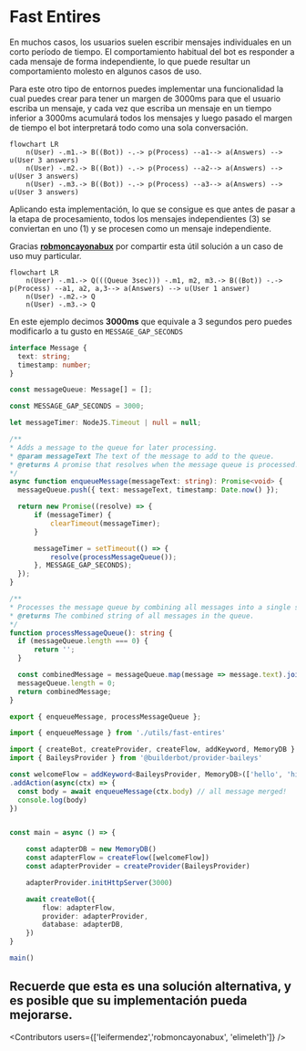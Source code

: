

# Fast Entires

En muchos casos, los usuarios suelen escribir mensajes individuales en un corto período de tiempo. El comportamiento habitual del bot es responder a cada mensaje de forma independiente, lo que puede resultar un comportamiento molesto en algunos casos de uso.

Para este otro tipo de entornos puedes implementar una funcionalidad la cual puedes crear para tener un margen de 3000ms para que el usuario escriba un mensaje, y cada vez que escriba un mensaje en un tiempo inferior a 3000ms acumulará todos los mensajes y luego pasado el margen de tiempo el bot interpretará todo como una sola conversación.

```mermaid
flowchart LR
    n(User) -.m1.-> B((Bot)) -.-> p(Process) --a1--> a(Answers) --> u(User 3 answers)
    n(User) -.m2.-> B((Bot)) -.-> p(Process) --a2--> a(Answers) --> u(User 3 answers)
    n(User) -.m3.-> B((Bot)) -.-> p(Process) --a3--> a(Answers) --> u(User 3 answers)
```

Aplicando esta implementación, lo que se consigue es que antes de pasar a la etapa de procesamiento, todos los mensajes independientes (3) se conviertan en uno (1) y se procesen como un mensaje independiente.

Gracias __[robmoncayonabux](https://github.com/robmoncayonabux)__ por compartir esta útil solución a un caso de uso muy particular.

```mermaid
flowchart LR
    n(User) -.m1.-> Q(((Queue 3sec))) -.m1, m2, m3.-> B((Bot)) -.-> p(Process) --a1, a2, a,3--> a(Answers) --> u(User 1 answer)
    n(User) -.m2.-> Q
    n(User) -.m3.-> Q
```

En este ejemplo decimos __3000ms__ que equivale a 3 segundos pero puedes modificarlo a tu gusto en `MESSAGE_GAP_SECONDS`

<CodeGroup>

```ts {{ title: 'fast-entires.ts' }}
interface Message {
  text: string;
  timestamp: number;
}

const messageQueue: Message[] = [];

const MESSAGE_GAP_SECONDS = 3000;

let messageTimer: NodeJS.Timeout | null = null;

/**
* Adds a message to the queue for later processing.
* @param messageText The text of the message to add to the queue.
* @returns A promise that resolves when the message queue is processed.
*/
async function enqueueMessage(messageText: string): Promise<void> {
  messageQueue.push({ text: messageText, timestamp: Date.now() });

  return new Promise((resolve) => {
      if (messageTimer) {
          clearTimeout(messageTimer);
      }

      messageTimer = setTimeout(() => {
          resolve(processMessageQueue());
      }, MESSAGE_GAP_SECONDS);
  });
}

/**
* Processes the message queue by combining all messages into a single string and clearing the queue.
* @returns The combined string of all messages in the queue.
*/
function processMessageQueue(): string {
  if (messageQueue.length === 0) {
      return '';
  }

  const combinedMessage = messageQueue.map(message => message.text).join(" ");
  messageQueue.length = 0;
  return combinedMessage;
}

export { enqueueMessage, processMessageQueue };
```
```ts {{ title: 'app.ts' }}
import { enqueueMessage } from './utils/fast-entires'

import { createBot, createProvider, createFlow, addKeyword, MemoryDB } from '@builderbot/bot'
import { BaileysProvider } from '@builderbot/provider-baileys'

const welcomeFlow = addKeyword<BaileysProvider, MemoryDB>(['hello', 'hi'])
.addAction(async(ctx) => {
  const body = await enqueueMessage(ctx.body) // all message merged!
  console.log(body)
})


const main = async () => {

    const adapterDB = new MemoryDB()
    const adapterFlow = createFlow([welcomeFlow])
    const adapterProvider = createProvider(BaileysProvider)

    adapterProvider.initHttpServer(3000)

    await createBot({
        flow: adapterFlow,
        provider: adapterProvider,
        database: adapterDB,
    })
}

main()
```
</CodeGroup>

Recuerde que esta es una solución alternativa, y es posible que su implementación pueda mejorarse.
----

<Guides />

<Resources />

<Contributors users={['leifermendez','robmoncayonabux', 'elimeleth']} />